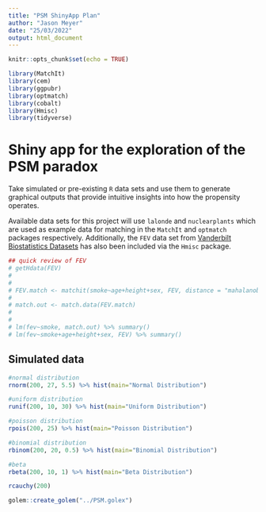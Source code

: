 ```yaml
---
title: "PSM ShinyApp Plan"
author: "Jason Meyer"
date: "25/03/2022"
output: html_document
---
```


```r
knitr::opts_chunk$set(echo = TRUE)

library(MatchIt)
library(cem)
library(ggpubr)
library(optmatch)
library(cobalt)
library(Hmisc)
library(tidyverse)
```

# Shiny app for the exploration of the PSM paradox

Take simulated or pre-existing `R` data sets and use them to generate graphical outputs that provide intuitive insights into how the propensity operates.

Available data sets for this project will use `lalonde` and `nuclearplants` which are used as example data for matching in the `MatchIt` and `optmatch` packages respectively. Additionally, the `FEV` data set from [Vanderbilt Biostatistics Datasets](https://hbiostat.org/data/) has also been included via the `Hmisc` package. 


```r

## quick review of FEV
# getHdata(FEV)
# 
# 
# FEV.match <- matchit(smoke~age+height+sex, FEV, distance = "mahalanobis")
# 
# match.out <- match.data(FEV.match)
# 
# 
# lm(fev~smoke, match.out) %>% summary()
# lm(fev~smoke+age+height+sex, FEV) %>% summary()

```


## Simulated data

```r

#normal distribution
rnorm(200, 27, 5.5) %>% hist(main="Normal Distribution")

#uniform distribution
runif(200, 10, 30) %>% hist(main="Uniform Distribution")

#poisson distribution
rpois(200, 25) %>% hist(main="Poisson Distribution")

#binomial distribution
rbinom(200, 20, 0.5) %>% hist(main="Binomial Distribution")

#beta 
rbeta(200, 10, 1) %>% hist(main="Beta Distribution")

rcauchy(200)
```


```r

golem::create_golem("../PSM.golex")

```

